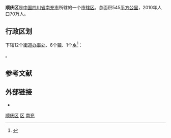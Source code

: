 {{Infobox China County
|Belong = [[四川省|四川省]][[南充市|南充市]]
}}
'''顺庆区'''是[[中国|中国]][[四川省|四川省]][[南充市|南充市]]所辖的一个[[市辖区|市辖区]]。总面积545[[平方公里|平方公里]]，2010年人口70万人。

== 行政区划 ==
{{PAGENAMEBASE}}下辖12个[[街道办事处|街道办事处]]、6个[[行政建制镇|镇]]、1个[[乡_(中华人民共和国)|乡]]<ref>{{PRC admin/ref sgc|51/13/02}}</ref>：

{{PRC admin/children|51/13/02}}。

== 参考文献 ==
{{reflist}}

== 外部链接 ==
* {{Official website|http://www.shunqing.gov.cn/|name=南充市顺庆区人民政府}}

{{Sichuan-stub}}
{{顺庆区行政区划}}
{{南充市行政区划}}
{{四川行政区划}}

[[category:顺庆区|]]
[[category:南充区县市|区]]
[[category:四川市辖区|南充]]